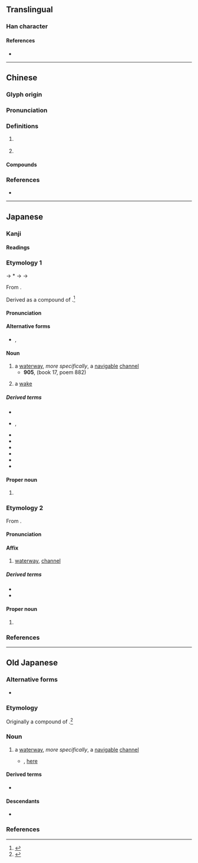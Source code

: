 {{character info}}
==Translingual==

===Han character===
{{Han char|rn=85|rad=水|as=13|sn=16|four=31137|canj=EMBI,XEMBI|ids=⿰氵零}}

====References====
* {{Han ref|kx=0653.110|dkj=18398|dj=1063.110|hdz=31754.120|uh=6FAA|ud=28586|bh=E9FB|bd=59899}}

----

==Chinese==
{{zh-forms}}

===Glyph origin===
{{Han etym}}

===Pronunciation===
{{zh-pron
|m=líng
|c=ling4
|mc=y
|oc=y
|cat=a,pn
}}

===Definitions===
{{zh-hanzi}}

# {{n-g|The name of a body of water.}} {{attention|zh|is this the 澪渠 below?}}
# {{zh-alt-form|泠}}

====Compounds====
{{zh-der|澪渠}}

===References===
* {{R:twedu|C06468}}

----

==Japanese==

===Kanji===
{{ja-kanji|grade=|rs=水13}}

====Readings====
{{ja-readings
|goon=りょう<りやう
|kanon=れい
|toon=りん
|kun=みお-<みを-
|nanori=み, みほ, みよ, り, れ
}}

===Etymology 1===
{{ja-kanjitab|yomi=k|みお}}

{{IPAfont|⟨mi<sub>1</sub> wo⟩}} → *{{IPAchar|/mʲiwo/}} → {{IPAchar|/miwo/}} → {{IPAchar|/mio/}}

From {{inh|ja|ojp|-|sort=みお}}.

Derived as a compound of {{com|ja|sort=みお|水|tr1=mi|pos1=ancient combining form of {{m|ja||水|tr=mizu}}, “[[water]]”|緒|tr2=wo → o|t2=[[cord]]; something [[long]] and [[continue|continuing]]|pos2=likely cognate with {{m|ja|尾|tr=o||[[tail]]}} from the sense of “something long and continuing from the [[end]] of the [[main]] [[body]]”}}.<ref name="KDJ">{{R:Kokugo Dai Jiten}}</ref>

====Pronunciation====
{{ja-pron|yomi=kun|みお|acc=0|acc_ref=DJR,NHK|acc2=1|acc2_ref=DJR,NHK}}

====Alternative forms====
* {{ja-l|水尾}}, {{ja-l|水脈}}

====Noun====
{{ja-noun|みお|hhira=みを}}

# a [[waterway]], ''more specifically'', a [[navigable]] [[channel]]
#* '''905''', ''{{w|Kokin Wakashū}}'' (book 17, poem 882)
#*: {{ja-usex|天の河%雲の'''みを'''にてはやければ光とどめず月ぞ流るる|あま の かは% くも の '''みを''' に て はやければ ひかり とどめず つき ぞ ながるる|rom=ama no kawa kumo no '''mio''' ni te hayakereba hikari todomezu tsuki zo nagaruru}}
# a [[wake]] {{gloss|[[path]] left behind by a [[pass|passing]] [[ship]] on the [[water]]'s [[surface]]}}
#: {{syn|ja|航跡|tr=kōseki}}

=====Derived terms=====
{{der-top3}}
* {{ja-r|澪%木|みお%ぎ}}
* {{ja-r|澪杙|みおぐい|rom=-}}, {{ja-r|澪杭|みおぐい}}
* {{ja-r|澪浚え|みおさらえ}}
* {{ja-r|澪%標|みお%じるし}}
* {{ja-r|澪筋|みおすじ}}
* {{ja-r|澪標|みおつくし}}
* {{ja-r|澪%引く|みお%びく}}
* {{ja-r|雲の澪|くも の みお}}
{{der-bottom}}

====Proper noun====
{{ja-pos|proper|みお|hhira=みを}}

<!--# a [[novel]] by {{w|Mikihiko Nagata}}-->
# {{given name|ja|female|sort=みお}}

===Etymology 2===
{{ja-kanjitab|yomi=kanon|れい}}

From {{der|ja|ltc|sort=れい|-}} {{ltc-l|澪}}.

====Pronunciation====
{{ja-pron|yomi=kanon|れい}}

====Affix====
{{ja-pos|affix|れい}}

# [[waterway]], [[channel]]

=====Derived terms=====
* {{ja-r|澪%標|れい%ひょう|[[channel]]-[[mark]]}}
* {{ja-r|作%澪|さく%れい}}

====Proper noun====
{{ja-pos|proper noun|れい}}

# {{given name|ja|female|sort=れい}}

===References===
<references/>

----

==Old Japanese==

===Alternative forms===
* {{l|ojp|水尾}}

===Etymology===
Originally a compound of {{com|ojp|sort=みを|水|tr1=mi<sub>1</sub>|pos1=ancient combining form of {{m|ojp||水|tr=mi<sub>1</sub>du}}, “[[water]]”|緒|tr2=wo|t2=[[cord]]; something [[long]] and [[continue|continuing]]|pos2=likely cognate with {{m|ojp|尾|tr=wo||[[tail]]}} from the sense of “something long and continuing from the [[end]] of the [[main]] [[body]]”}}.<ref name="KDJ">{{R:Kokugo Dai Jiten}}</ref>

===Noun===
{{head|ojp|noun|tr=mi<sub>1</sub>wo|kana|みを|sort=みを}}

# a [[waterway]], ''more specifically'', a [[navigable]] [[channel]]
#* {{RQ:Manyoshu|12|3014}}, [http://jti.lib.virginia.edu/japanese/manyoshu/Man12Yo.html#3014 here]
#*: {{ux|ojp|神山之山下響逝水之'''水尾'''不絶者後毛吾妻|tr=Miwa-yama no<sub>2</sub> yamasita to<sub>2</sub>yo<sub>2</sub>mi<sub>1</sub> yuku <span style="display:inline-block; vertical-align: middle;><span style="float:left;">kapa</span><span style="float:left;clear:both;">mi<sub>1</sub>du</span></span> no<sub>2</sub> '''mi<sub>1</sub>wo''' tayezu pa no<sub>2</sub>ti mo waga tuma}}

====Derived terms====
* {{m|ojp|澪標|tr=mi<sub>1</sub>wotukusi}}

====Descendants====
* {{desc|ja|[[澪]], [[水尾]], [[水脈]]|tr=mio}}

===References===
<references/>